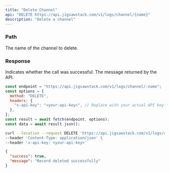 ```yaml
---
title: "Delete Channel"
api: "DELETE https://api.jigsawstack.com/v1/logs/channel/{name}"
description: "Delete a channel"
---
```


### Path

<ParamField path="name" type="string" required>
  The name of the channel to delete.
</ParamField>

<Snippet file="header.mdx" />

### Response

<ResponseField name="success" type="boolean">
  Indicates whether the call was successful.
</ResponseField>

<ResponseField name="message" type="string">
  The message returned by the API.
</ResponseField>

<RequestExample>

```javascript Node.js
const endpoint = "https://api.jigsawstack.com/v1/logs/channel/:name";
const options = {
  method: "DELETE",
  headers: {
    "x-api-key": "<your-api-key>", // Replace with your actual API key.
  },
};
const result = await fetch(endpoint, options);
const data = await result.json();
```

```bash cURL
curl --location --request DELETE 'https://api.jigsawstack.com/v1/logs/channel/:name' \
--header 'Content-Type: application/json' \
--header 'x-api-key: <your-api-key>'
```

</RequestExample>

<ResponseExample>

```json Response
{
  "success": true,
  "message": "Record deleted successfully"
}
```

</ResponseExample>
